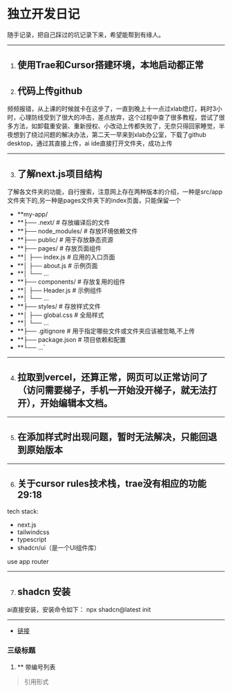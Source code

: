 <Cover
  src="https://kkimgs.yisou.com/ims?kt=url&at=ori&key=aHR0cDovL3N5cXFobS5jb20vdXBsb2Fkcy9hbGxpbWcvMjAyNDA5MTcvMS0yNDA5MUczMzU0NjQyOC5qcGc=&sign=yx:v30SpFyZ-rVZL6Ln79atoM0UuDA=&tv=0_0"
  alt="Image from the movie Alien - from ai"
  caption="AIGC"
/>

# 独立开发日记

随手记录，把自己踩过的坑记录下来，希望能帮到有缘人。

---

1. ## 使用Trae和Cursor搭建环境，本地启动都正常

2. ## 代码上传github

频频报错，从上课的时候就卡在这步了，一直到晚上十一点过xlab熄灯，耗时3小时，心理防线受到了很大的冲击，差点放弃，这个过程中查了很多教程，尝试了很多方法，如卸载重安装、重新授权、小改动上传都失败了，无奈只得回家睡觉，半夜想到了绕过问题的解决办法，第二天一早来到xlab办公室，下载了github desktop，通过其直接上传，ai ide直接打开文件夹，成功上传

---

3. ## 了解next.js项目结构
了解各文件夹的功能，自行搜索，注意网上存在两种版本的介绍，一种是src/app文件夹下的,另一种是pages文件夹下的index页面，只能保留一个

- **my-app/
- **├── .next/           # 存放编译后的文件
- **├── node_modules/    # 存放环境依赖文件
- **├── public/          # 用于存放静态资源
- **├── pages/           # 存放页面组件
- **│   ├── index.js    # 应用的入口页面
- **│   ├── about.js    # 示例页面
- **│   └── ...
- **├── components/      # 存放复用的组件
- **│   ├── Header.js    # 示例组件
- **│   └── ...
- **├── styles/          # 存放样式文件
- **│   ├── global.css   # 全局样式
- **│   └── ...
- **├── .gitignore       # 用于指定哪些文件或文件夹应该被忽略,不上传
- **├── package.json     # 项目依赖和配置
- **└── ...`


---

4. ## 拉取到vercel，还算正常，网页可以正常访问了（访问需要梯子，手机一开始没开梯子，就无法打开），开始编辑本文档。


---

5. ## 在添加样式时出现问题，暂时无法解决，只能回退到原始版本

---
6. ## 关于cursor rules技术栈，trae没有相应的功能29:18

tech stack:
- next.js
- tailwindcss
- typescript
- shadcn/ui（是一个UI组件库）

use app router

---
7. ## shadcn 安装
ai直接安装，安装命令如下：
npx shadcn@latest init



---
- [链接](https://example.com/designing-for-ai)

### 三级标题

1. ** 带编号列表

> 引用形式